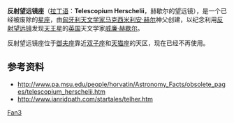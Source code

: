 '''反射望远镜座'''（[[拉丁语|拉丁语]]：'''Telescopium Herschelii'''，赫歇尔的望远镜），是一个已经被废除的[[星座|星座]]，由[[匈牙利|匈牙利]][[天文学家|天文学家]][[马克西米利安·赫尔|马克西米利安·赫尔]]神父创建，以纪念利用[[反射望远镜|反射望远镜]]发现[[天王星|天王星]]的[[英国|英国]]天文学家[[威廉·赫歇尔|威廉·赫歇尔]]。

反射望远镜座位于[[御夫座|御夫座]]靠近[[双子座|双子座]]和[[天猫座|天猫座]]的天区，现在已经不再使用。

== 参考资料 ==
* http://www.pa.msu.edu/people/horvatin/Astronomy_Facts/obsolete_pages/telescopium_herschelii.htm{{Wayback|url=http://www.pa.msu.edu/people/horvatin/Astronomy_Facts/obsolete_pages/telescopium_herschelii.htm |date=20100717032714 }}
* http://www.ianridpath.com/startales/telher.htm{{Wayback|url=http://www.ianridpath.com/startales/telher.htm |date=20080828182021 }}

{{astro-stub}}

[[Category:已废弃星座|Fan3]]